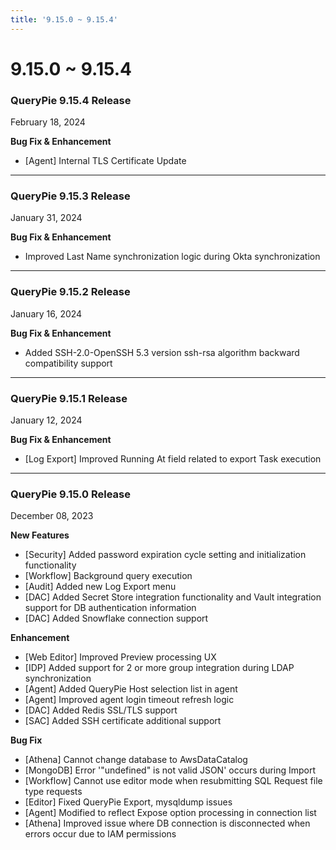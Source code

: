 ```yaml
---
title: '9.15.0 ~ 9.15.4'
---
```


# 9.15.0 ~ 9.15.4

### QueryPie 9.15.4 Release

February 18, 2024


**Bug Fix & Enhancement**

* [Agent] Internal TLS Certificate Update


---

### QueryPie 9.15.3 Release

January 31, 2024


**Bug Fix & Enhancement**

* Improved Last Name synchronization logic during Okta synchronization
---

### QueryPie 9.15.2 Release

January 16, 2024


**Bug Fix & Enhancement**

* Added SSH-2.0-OpenSSH 5.3 version ssh-rsa algorithm backward compatibility support


---

### QueryPie 9.15.1 Release

January 12, 2024


**Bug Fix & Enhancement**

* [Log Export] Improved Running At field related to export Task execution


---

### QueryPie 9.15.0 Release

December 08, 2023


**New Features**

* [Security] Added password expiration cycle setting and initialization functionality
* [Workflow] Background query execution
* [Audit] Added new Log Export menu
* [DAC] Added Secret Store integration functionality and Vault integration support for DB authentication information
* [DAC] Added Snowflake connection support


**Enhancement**

* [Web Editor] Improved Preview processing UX
* [IDP] Added support for 2 or more group integration during LDAP synchronization
* [Agent] Added QueryPie Host selection list in agent
* [Agent] Improved agent login timeout refresh logic
* [DAC] Added Redis SSL/TLS support
* [SAC] Added SSH certificate additional support


**Bug Fix**

* [Athena] Cannot change database to AwsDataCatalog
* [MongoDB] Error '"undefined" is not valid JSON' occurs during Import
* [Workflow] Cannot use editor mode when resubmitting SQL Request file type requests
* [Editor] Fixed QueryPie Export, mysqldump issues
* [Agent] Modified to reflect Expose option processing in connection list
* [Athena] Improved issue where DB connection is disconnected when errors occur due to IAM permissions


